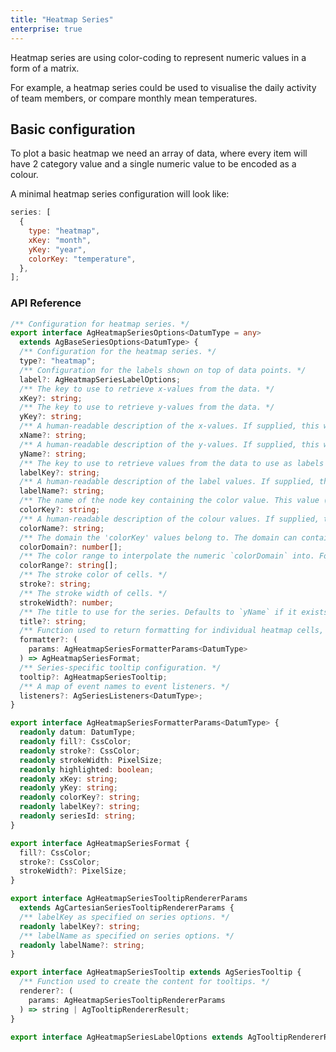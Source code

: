 ```yaml
---
title: "Heatmap Series"
enterprise: true
---
```



Heatmap series are using color-coding to represent numeric values in a form of a matrix.

For example, a heatmap series could be used to visualise the daily activity of team members, or compare monthly mean temperatures.

<TestReact text="Within heatmap page" />
<TestAstro text="Within heatmap page" />

## Basic configuration

To plot a basic heatmap we need an array of data, where every item will have 2 category value and a single numeric value to be encoded as a colour.

A minimal heatmap series configuration will look like:

```js
series: [
  {
    type: "heatmap",
    xKey: "month",
    yKey: "year",
    colorKey: "temperature",
  },
];
```

<chart-example title='Basic Heatmap' name='basic-heatmap' type='generated' options='{ "enterprise": true }'></chart-example>

### API Reference

```ts
/** Configuration for heatmap series. */
export interface AgHeatmapSeriesOptions<DatumType = any>
  extends AgBaseSeriesOptions<DatumType> {
  /** Configuration for the heatmap series. */
  type?: "heatmap";
  /** Configuration for the labels shown on top of data points. */
  label?: AgHeatmapSeriesLabelOptions;
  /** The key to use to retrieve x-values from the data. */
  xKey?: string;
  /** The key to use to retrieve y-values from the data. */
  yKey?: string;
  /** A human-readable description of the x-values. If supplied, this will be shown in the default tooltip and passed to the tooltip renderer as one of the parameters. */
  xName?: string;
  /** A human-readable description of the y-values. If supplied, this will be shown in the default tooltip and passed to the tooltip renderer as one of the parameters. */
  yName?: string;
  /** The key to use to retrieve values from the data to use as labels for the markers. */
  labelKey?: string;
  /** A human-readable description of the label values. If supplied, this will be shown in the default tooltip and passed to the tooltip renderer as one of the parameters. */
  labelName?: string;
  /** The name of the node key containing the color value. This value (along with `colorDomain` and `colorRange` configs) will be used to determine the tile color. */
  colorKey?: string;
  /** A human-readable description of the colour values. If supplied, this will be shown in the default tooltip and passed to the tooltip renderer as one of the parameters. */
  colorName?: string;
  /** The domain the 'colorKey' values belong to. The domain can contain more than two stops, for example `[-5, 0, -5]`. In that case the 'colorRange' should also use a matching number of colors. */
  colorDomain?: number[];
  /** The color range to interpolate the numeric `colorDomain` into. For example, if the `colorDomain` is `[-5, 5]` and `colorRange` is `['red', 'green']`, a `colorKey` value of `-5` will be assigned the 'red' color, `5` - 'green' color and `0` a blend of 'red' and 'green'. */
  colorRange?: string[];
  /** The stroke color of cells. */
  stroke?: string;
  /** The stroke width of cells. */
  strokeWidth?: number;
  /** The title to use for the series. Defaults to `yName` if it exists, or `yKey` if not. */
  title?: string;
  /** Function used to return formatting for individual heatmap cells, based on the given parameters. If the current cell is highlighted, the `highlighted` property will be set to `true`; make sure to check this if you want to differentiate between the highlighted and un-highlighted states. */
  formatter?: (
    params: AgHeatmapSeriesFormatterParams<DatumType>
  ) => AgHeatmapSeriesFormat;
  /** Series-specific tooltip configuration. */
  tooltip?: AgHeatmapSeriesTooltip;
  /** A map of event names to event listeners. */
  listeners?: AgSeriesListeners<DatumType>;
}

export interface AgHeatmapSeriesFormatterParams<DatumType> {
  readonly datum: DatumType;
  readonly fill?: CssColor;
  readonly stroke?: CssColor;
  readonly strokeWidth: PixelSize;
  readonly highlighted: boolean;
  readonly xKey: string;
  readonly yKey: string;
  readonly colorKey?: string;
  readonly labelKey?: string;
  readonly seriesId: string;
}

export interface AgHeatmapSeriesFormat {
  fill?: CssColor;
  stroke?: CssColor;
  strokeWidth?: PixelSize;
}

export interface AgHeatmapSeriesTooltipRendererParams
  extends AgCartesianSeriesTooltipRendererParams {
  /** labelKey as specified on series options. */
  readonly labelKey?: string;
  /** labelName as specified on series options. */
  readonly labelName?: string;
}

export interface AgHeatmapSeriesTooltip extends AgSeriesTooltip {
  /** Function used to create the content for tooltips. */
  renderer?: (
    params: AgHeatmapSeriesTooltipRendererParams
  ) => string | AgTooltipRendererResult;
}

export interface AgHeatmapSeriesLabelOptions extends AgTooltipRendererResult {}
```
